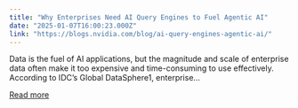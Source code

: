 ```yaml
---
title: "Why Enterprises Need AI Query Engines to Fuel Agentic AI"
date: "2025-01-07T16:00:23.000Z"
link: "https://blogs.nvidia.com/blog/ai-query-engines-agentic-ai/"
---
```


Data is the fuel of AI applications, but the magnitude and scale of enterprise data often make it too expensive and time-consuming to use effectively. According to IDC’s Global DataSphere1, enterprise...

[Read more](https://blogs.nvidia.com/blog/ai-query-engines-agentic-ai/)
